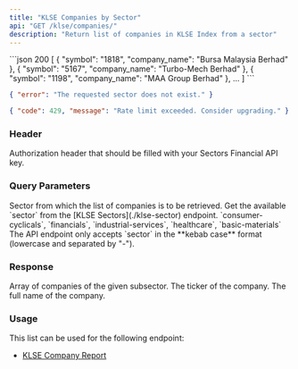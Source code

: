 ```yaml
---
title: "KLSE Companies by Sector"
api: "GET /klse/companies/"
description: "Return list of companies in KLSE Index from a sector"
---
```


<ResponseExample>
```json 200
[
  {
    "symbol": "1818",
    "company_name": "Bursa Malaysia Berhad"
  },
  {
    "symbol": "5167",
    "company_name": "Turbo-Mech Berhad"
  },
  {
    "symbol": "1198",
    "company_name": "MAA Group Berhad"
  },
  ...
]
```

```json 400
{ "error": "The requested sector does not exist." }
```

```json 429
{ "code": 429, "message": "Rate limit exceeded. Consider upgrading." }
```

</ResponseExample>

### Header

<ParamField header="Authorization" type="string" required>
  Authorization header that should be filled with your Sectors Financial API
  key.
</ParamField>

### Query Parameters

<ParamField query="sector" type="string" required>
  Sector from which the list of companies is to be retrieved.
  <AccordionGroup>
    <Accordion title="Get the available sector">
      Get the available `sector` from the [KLSE Sectors](./klse-sector)
      endpoint.
    </Accordion>
    <Accordion title="Examples of the sector">
      `consumer-cyclicals`, `financials`, `industrial-services`, `healthcare`,
      `basic-materials`
    </Accordion>
    <Accordion title="Format">
      The API endpoint only accepts `sector` in the **kebab case** format
      (lowercase and separated by "-").
    </Accordion>
  </AccordionGroup>
</ParamField>

### Response

<ResponseField name="payload" type="Company[]">
  Array of companies of the given subsector.
  <Expandable title="properties">
    <ResponseField name="Company.symbol" type="string">
      The ticker of the company.
    </ResponseField>
    <ResponseField name="Company.company_name" type="string">
      The full name of the company.
    </ResponseField>
  </Expandable>
</ResponseField>

### Usage

This list can be used for the following endpoint:

- [KLSE Company Report](./klse-company-report)
